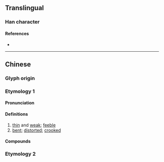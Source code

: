 {{character info}}
==Translingual==

===Han character===
{{Han char|rn=9|rad=人|as=04|sn=6|four=|canj=OHK|ids=⿰亻夭}}

====References====
* {{Han ref|kx=0094.210|dkj=00413|dj=0200.120|hdz=10123.020|uh=4EF8|ud=20216}}

----

==Chinese==
{{zh-forms}}

===Glyph origin===
{{Han etym}}

===Etymology 1===
====Pronunciation====
{{zh-pron
|m=yǎo
|c=jiu2
|mc=y
|oc=y
|ma=
|cat=a
}}

====Definitions====
{{zh-hanzi}}

# [[thin]] and [[weak]]; [[feeble]]
# [[bent]]; [[distorted]]; [[crooked]]

====Compounds====
{{zh-der|仸僑}}

===Etymology 2===
{{zh-see|佛|v}}